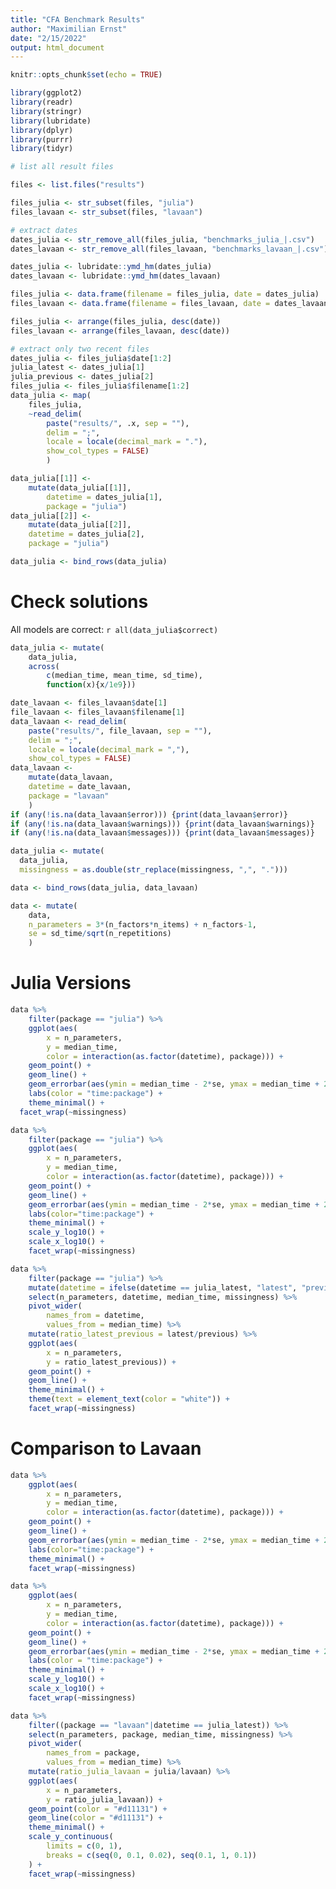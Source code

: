 ```yaml
---
title: "CFA Benchmark Results"
author: "Maximilian Ernst"
date: "2/15/2022"
output: html_document
---
```


```r
knitr::opts_chunk$set(echo = TRUE)
```

```r
library(ggplot2)
library(readr)
library(stringr)
library(lubridate)
library(dplyr)
library(purrr)
library(tidyr)
```

```r
# list all result files

files <- list.files("results")

files_julia <- str_subset(files, "julia")
files_lavaan <- str_subset(files, "lavaan")

# extract dates
dates_julia <- str_remove_all(files_julia, "benchmarks_julia_|.csv")
dates_lavaan <- str_remove_all(files_lavaan, "benchmarks_lavaan_|.csv")

dates_julia <- lubridate::ymd_hm(dates_julia)
dates_lavaan <- lubridate::ymd_hm(dates_lavaan)

files_julia <- data.frame(filename = files_julia, date = dates_julia)
files_lavaan <- data.frame(filename = files_lavaan, date = dates_lavaan)

files_julia <- arrange(files_julia, desc(date))
files_lavaan <- arrange(files_lavaan, desc(date))

# extract only two recent files
dates_julia <- files_julia$date[1:2]
julia_latest <- dates_julia[1]
julia_previous <- dates_julia[2]
files_julia <- files_julia$filename[1:2]
data_julia <- map(
    files_julia, 
    ~read_delim(
        paste("results/", .x, sep = ""), 
        delim = ";",  
        locale = locale(decimal_mark = "."),
        show_col_types = FALSE)
        )

data_julia[[1]] <-
    mutate(data_julia[[1]],
        datetime = dates_julia[1],
        package = "julia")
data_julia[[2]] <- 
    mutate(data_julia[[2]],
    datetime = dates_julia[2],
    package = "julia")

data_julia <- bind_rows(data_julia)
```


# Check solutions

All models are correct: `r all(data_julia$correct)`

```r
data_julia <- mutate(
    data_julia,
    across(
        c(median_time, mean_time, sd_time), 
        function(x){x/1e9}))

date_lavaan <- files_lavaan$date[1]
file_lavaan <- files_lavaan$filename[1]
data_lavaan <- read_delim(
    paste("results/", file_lavaan, sep = ""),
    delim = ";",
    locale = locale(decimal_mark = ","),
    show_col_types = FALSE)
data_lavaan <-
    mutate(data_lavaan,
    datetime = date_lavaan,
    package = "lavaan"
    )
if (any(!is.na(data_lavaan$error))) {print(data_lavaan$error)}
if (any(!is.na(data_lavaan$warnings))) {print(data_lavaan$warnings)}
if (any(!is.na(data_lavaan$messages))) {print(data_lavaan$messages)}

data_julia <- mutate(
  data_julia, 
  missingness = as.double(str_replace(missingness, ",", ".")))

data <- bind_rows(data_julia, data_lavaan)

data <- mutate(
    data,
    n_parameters = 3*(n_factors*n_items) + n_factors-1,
    se = sd_time/sqrt(n_repetitions)
    )
```

# Julia Versions

```r
data %>%
    filter(package == "julia") %>%
    ggplot(aes(
        x = n_parameters, 
        y = median_time, 
        color = interaction(as.factor(datetime), package))) +
    geom_point() +
    geom_line() +
    geom_errorbar(aes(ymin = median_time - 2*se, ymax = median_time + 2*se)) +
    labs(color = "time:package") +
    theme_minimal() +
  facet_wrap(~missingness)
```

```r
data %>%
    filter(package == "julia") %>%
    ggplot(aes(
        x = n_parameters, 
        y = median_time, 
        color = interaction(as.factor(datetime), package))) +
    geom_point() +
    geom_line() +
    geom_errorbar(aes(ymin = median_time - 2*se, ymax = median_time + 2*se)) +
    labs(color="time:package") +
    theme_minimal() +
    scale_y_log10() +
    scale_x_log10() +
    facet_wrap(~missingness)
```

```r
data %>%
    filter(package == "julia") %>%
    mutate(datetime = ifelse(datetime == julia_latest, "latest", "previous")) %>%
    select(n_parameters, datetime, median_time, missingness) %>%
    pivot_wider(
        names_from = datetime,
        values_from = median_time) %>%
    mutate(ratio_latest_previous = latest/previous) %>%
    ggplot(aes(
        x = n_parameters, 
        y = ratio_latest_previous)) +
    geom_point() +
    geom_line() +
    theme_minimal() +
    theme(text = element_text(color = "white")) +
    facet_wrap(~missingness)
```

# Comparison to Lavaan

```r
data %>%
    ggplot(aes(
        x = n_parameters, 
        y = median_time, 
        color = interaction(as.factor(datetime), package))) +
    geom_point() +
    geom_line() +
    geom_errorbar(aes(ymin = median_time - 2*se, ymax = median_time + 2*se)) +
    labs(color="time:package") +
    theme_minimal() +
    facet_wrap(~missingness)
```

```r
data %>%
    ggplot(aes(
        x = n_parameters, 
        y = median_time, 
        color = interaction(as.factor(datetime), package))) +
    geom_point() +
    geom_line() +
    geom_errorbar(aes(ymin = median_time - 2*se, ymax = median_time + 2*se)) +
    labs(color = "time:package") +
    theme_minimal() +
    scale_y_log10() +
    scale_x_log10() +
    facet_wrap(~missingness)
```

```r
data %>%
    filter((package == "lavaan"|datetime == julia_latest)) %>%
    select(n_parameters, package, median_time, missingness) %>%
    pivot_wider(
        names_from = package,
        values_from = median_time) %>%
    mutate(ratio_julia_lavaan = julia/lavaan) %>%
    ggplot(aes(
        x = n_parameters,
        y = ratio_julia_lavaan)) +
    geom_point(color = "#d11131") +
    geom_line(color = "#d11131") +
    theme_minimal() +
    scale_y_continuous(
        limits = c(0, 1),
        breaks = c(seq(0, 0.1, 0.02), seq(0.1, 1, 0.1))
    ) +
    facet_wrap(~missingness)
```